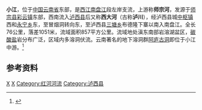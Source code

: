 {{Otheruses|小江|other=同名或類似名的其它條目描述}}
{{Infobox River
  | river_name      = 小江
  | image_name      =Xiaojiang River near Alu Cave 01.jpg
  | image_size      =300px
  | caption         = 阿庐古洞景区附近河段
  | origin          = [[云南省|云南省]][[师宗县|师宗县]][[彩云镇_(师宗县)|彩云镇]]
  | mouth           = 云南省[[泸西县|泸西县]][[弥阳镇|弥阳镇]][[三塘乡_(泸西县)|三塘乡]]布德隆下寨[[南盘江|南盘江]]
  | basin_countries = {{PRC}}
  | length          = 76 km
  | elevation       = 1976 m
  | mouth_elevation = 925 m
  | discharge       = 9.1 m<sup>3</sup>/s
  | watershed       = 857 km<sup>2</sup>
}}
'''小江'''，位于[[中国|中国]][[云南省|云南省]]东部，是[[西江|西江]][[南盘江|南盘江]]段左岸支流，上游称'''师宗河'''，发源于[[师宗县|师宗县]][[彩云镇_(师宗县)|彩云镇]]东部，西南流入[[泸西县|泸西县]]后又称'''西大河'''（古称'''泸川'''），经泸西县城[[中枢镇_(泸西县)|中枢镇]]西和[[永宁乡_(泸西县)|永宁乡]]东，至冒烟洞转向东，至泸西县[[三塘乡_(泸西县)|三塘乡]]布德隆下寨以南入南盘江。全长76公里，落差1051米，流域面积857平方公里。流域地处滇东南部岩溶湖盆区，[[碳酸盐|碳酸盐]]岩分布广泛，区域内多溶洞伏流。云南著名的地下溶洞群[[阿庐古洞|阿庐古洞]]即位于小江中游。<ref name="中国河湖大典">{{cite book zh |author=《[[中国河湖大典|中国河湖大典]]》编纂委员会 |title=《中国河湖大典·珠江卷》 |format=M |edition=1 |location=北京 |publisher=中国水利水电出版社 |date=2013年1月 |pages=31页 |id= ISBN 978-7-5170-0561-2}}</ref>

==参考资料==
{{reflist}}
[[Category:南盤江水系|X]]
[[Category:曲靖河流|X]]
[[Category:红河河流|Category:红河河流]]
[[Category:泸西县|Category:泸西县]]